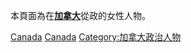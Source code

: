 本頁面為在'''[[加拿大|加拿大]]'''從政的女性人物。
{{Commonscat|Female politicians of Canada}}

[[Category:各國女性政治人物|Canada]]
[[Category:北美洲女性政治人物|Canada]]
[[Category:加拿大政治人物|Category:加拿大政治人物]]
